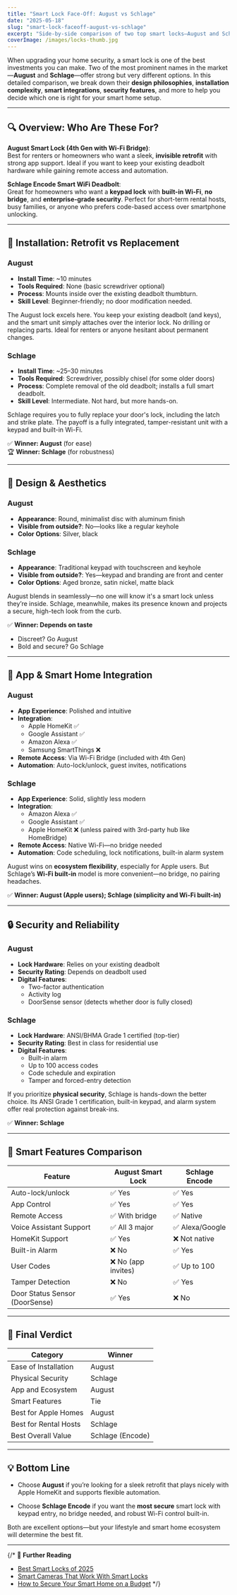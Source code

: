 ```yaml
---
title: "Smart Lock Face-Off: August vs Schlage"
date: "2025-05-18"
slug: "smart-lock-faceoff-august-vs-schlage"
excerpt: "Side-by-side comparison of two top smart locks—August and Schlage. We break down features, installation ease, app integration, and security to help you choose the right one."
coverImage: /images/locks-thumb.jpg
---
```



When upgrading your home security, a smart lock is one of the best investments you can make. Two of the most prominent names in the market—**August** and **Schlage**—offer strong but very different options. In this detailed comparison, we break down their **design philosophies**, **installation complexity**, **smart integrations**, **security features**, and more to help you decide which one is right for your smart home setup.

---

## 🔍 Overview: Who Are These For?

**August Smart Lock (4th Gen with Wi-Fi Bridge)**:  
Best for renters or homeowners who want a sleek, **invisible retrofit** with strong app support. Ideal if you want to keep your existing deadbolt hardware while gaining remote access and automation.

**Schlage Encode Smart WiFi Deadbolt**:  
Great for homeowners who want a **keypad lock** with **built-in Wi-Fi**, **no bridge**, and **enterprise-grade security**. Perfect for short-term rental hosts, busy families, or anyone who prefers code-based access over smartphone unlocking.

---

## 🔧 Installation: Retrofit vs Replacement

### **August**
- **Install Time**: ~10 minutes
- **Tools Required**: None (basic screwdriver optional)
- **Process**: Mounts inside over the existing deadbolt thumbturn.
- **Skill Level**: Beginner-friendly; no door modification needed.

The August lock excels here. You keep your existing deadbolt (and keys), and the smart unit simply attaches over the interior lock. No drilling or replacing parts. Ideal for renters or anyone hesitant about permanent changes.

### **Schlage**
- **Install Time**: ~25–30 minutes
- **Tools Required**: Screwdriver, possibly chisel (for some older doors)
- **Process**: Complete removal of the old deadbolt; installs a full smart deadbolt.
- **Skill Level**: Intermediate. Not hard, but more hands-on.

Schlage requires you to fully replace your door's lock, including the latch and strike plate. The payoff is a fully integrated, tamper-resistant unit with a keypad and built-in Wi-Fi.

✅ **Winner: August** (for ease)  
🏆 **Winner: Schlage** (for robustness)

---

## 🎨 Design & Aesthetics

### **August**
- **Appearance**: Round, minimalist disc with aluminum finish
- **Visible from outside?**: No—looks like a regular keyhole
- **Color Options**: Silver, black

### **Schlage**
- **Appearance**: Traditional keypad with touchscreen and keyhole
- **Visible from outside?**: Yes—keypad and branding are front and center
- **Color Options**: Aged bronze, satin nickel, matte black

August blends in seamlessly—no one will know it's a smart lock unless they’re inside. Schlage, meanwhile, makes its presence known and projects a secure, high-tech look from the curb.

✅ **Winner: Depends on taste**  
- Discreet? Go August  
- Bold and secure? Go Schlage

---

## 📱 App & Smart Home Integration

### **August**
- **App Experience**: Polished and intuitive
- **Integration**:
  - Apple HomeKit ✅
  - Google Assistant ✅
  - Amazon Alexa ✅
  - Samsung SmartThings ❌
- **Remote Access**: Via Wi-Fi Bridge (included with 4th Gen)
- **Automation**: Auto-lock/unlock, guest invites, notifications

### **Schlage**
- **App Experience**: Solid, slightly less modern
- **Integration**:
  - Amazon Alexa ✅
  - Google Assistant ✅
  - Apple HomeKit ❌ (unless paired with 3rd-party hub like HomeBridge)
- **Remote Access**: Native Wi-Fi—no bridge needed
- **Automation**: Code scheduling, lock notifications, built-in alarm system

August wins on **ecosystem flexibility**, especially for Apple users. But Schlage’s **Wi-Fi built-in** model is more convenient—no bridge, no pairing headaches.

✅ **Winner: August (Apple users); Schlage (simplicity and Wi-Fi built-in)**

---

## 🔒 Security and Reliability

### **August**
- **Lock Hardware**: Relies on your existing deadbolt
- **Security Rating**: Depends on deadbolt used
- **Digital Features**:
  - Two-factor authentication
  - Activity log
  - DoorSense sensor (detects whether door is fully closed)

### **Schlage**
- **Lock Hardware**: ANSI/BHMA Grade 1 certified (top-tier)
- **Security Rating**: Best in class for residential use
- **Digital Features**:
  - Built-in alarm
  - Up to 100 access codes
  - Code schedule and expiration
  - Tamper and forced-entry detection

If you prioritize **physical security**, Schlage is hands-down the better choice. Its ANSI Grade 1 certification, built-in keypad, and alarm system offer real protection against break-ins.

✅ **Winner: Schlage**

---

## 🧠 Smart Features Comparison

<div className="overflow-x-auto my-6">
<table className="min-w-full text-sm border border-gray-300">
  <thead className="bg-gray-100 text-xs font-semibold text-gray-700">
    <tr>
      <th className="p-2 text-left">Feature</th>
      <th className="p-2 text-left">August Smart Lock</th>
      <th className="p-2 text-left">Schlage Encode</th>
    </tr>
  </thead>
  <tbody className="divide-y divide-gray-200">
    <tr><td className="p-2">Auto-lock/unlock</td><td className="p-2">✅ Yes</td><td className="p-2">✅ Yes</td></tr>
    <tr><td className="p-2">App Control</td><td className="p-2">✅ Yes</td><td className="p-2">✅ Yes</td></tr>
    <tr><td className="p-2">Remote Access</td><td className="p-2">✅ With bridge</td><td className="p-2">✅ Native</td></tr>
    <tr><td className="p-2">Voice Assistant Support</td><td className="p-2">✅ All 3 major</td><td className="p-2">✅ Alexa/Google</td></tr>
    <tr><td className="p-2">HomeKit Support</td><td className="p-2">✅ Yes</td><td className="p-2">❌ Not native</td></tr>
    <tr><td className="p-2">Built-in Alarm</td><td className="p-2">❌ No</td><td className="p-2">✅ Yes</td></tr>
    <tr><td className="p-2">User Codes</td><td className="p-2">❌ No (app invites)</td><td className="p-2">✅ Up to 100</td></tr>
    <tr><td className="p-2">Tamper Detection</td><td className="p-2">❌ No</td><td className="p-2">✅ Yes</td></tr>
    <tr><td className="p-2">Door Status Sensor (DoorSense)</td><td className="p-2">✅ Yes</td><td className="p-2">❌ No</td></tr>
  </tbody>
</table>
</div>

---

## 🏁 Final Verdict

<div className="overflow-x-auto my-6">
<table className="min-w-full text-sm border border-gray-300">
  <thead className="bg-gray-100 text-xs font-semibold text-gray-700">
    <tr>
      <th className="p-2 text-left">Category</th>
      <th className="p-2 text-left">Winner</th>
    </tr>
  </thead>
  <tbody className="divide-y divide-gray-200">
    <tr><td className="p-2">Ease of Installation</td><td className="p-2">August</td></tr>
    <tr><td className="p-2">Physical Security</td><td className="p-2">Schlage</td></tr>
    <tr><td className="p-2">App and Ecosystem</td><td className="p-2">August</td></tr>
    <tr><td className="p-2">Smart Features</td><td className="p-2">Tie</td></tr>
    <tr><td className="p-2">Best for Apple Homes</td><td className="p-2">August</td></tr>
    <tr><td className="p-2">Best for Rental Hosts</td><td className="p-2">Schlage</td></tr>
    <tr><td className="p-2">Best Overall Value</td><td className="p-2 font-semibold">Schlage (Encode)</td></tr>
  </tbody>
</table>
</div>

---

## 💡 Bottom Line

- Choose **August** if you’re looking for a sleek retrofit that plays nicely with Apple HomeKit and supports flexible automation.

<BuyOnAmazon href="https://geni.us/augusthome" />

- Choose **Schlage Encode** if you want the **most secure** smart lock with keypad entry, no bridge needed, and robust Wi-Fi control built-in.

<BuyOnAmazon href="https://geni.us/OdRY" />

Both are excellent options—but your lifestyle and smart home ecosystem will determine the best fit.

---
{/*
🔗 **Further Reading**
- [Best Smart Locks of 2025](/categories/locks)
- [Smart Cameras That Work With Smart Locks](/categories/cameras)
- [How to Secure Your Smart Home on a Budget](/categories/basics) */}

